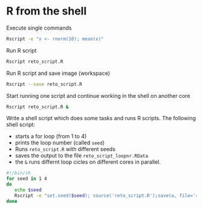 # R from the shell

Execute single commands

```bash
Rscript -e "x <- rnorm(10); mean(x)"
```

Run R script

```bash
Rscript reto_script.R
```


Run R script and save image (workspace)

```bash
Rscript --save reto_script.R
```


Start running one script and continue working in the shell on another core

```bash
Rscript reto_script.R &
```


Write a shell script which does some tasks and runs R scripts. The following shell script:

- starts a for loop (from 1 to 4)
- prints the loop number (called `seed`)
- Runs `reto_script.R` with different seeds
- saves the output to the file `reto_script_loopnr.RData`
- the `&` runs differnt loop cicles on different cores in parallel. 

```bash
#!/bin/sh
for seed in 1 4 
do 
   echo $seed   
   Rscript -e "set.seed($seed); source('reto_script.R');save(a, file='reto_script_$seed.RData')" &
done
```
